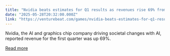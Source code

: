 ```yaml
---
title: "Nvidia beats estimates for Q1 results as revenues rise 69% from a year ago"
date: "2025-05-28T20:32:00.000Z"
link: "https://venturebeat.com/games/nvidia-beats-estimates-for-q1-results-as-revenues-rise-69-from-a-year-ago/"
---
```


Nvidia, the AI and graphics chip company driving societal changes with AI, reported revenue for the first quarter was up 69%.

[Read more](https://venturebeat.com/games/nvidia-beats-estimates-for-q1-results-as-revenues-rise-69-from-a-year-ago/)
